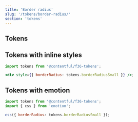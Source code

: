 ```yaml
---
title: 'Border radius'
slug: '/tokens/border-radius/'
section: 'tokens'
---
```


## Tokens

<BorderRadiusTable />

## Tokens with inline styles

```jsx static=true
import tokens from '@contentful/f36-tokens';

<div style={{ borderRadius: tokens.borderRadiusSmall }} />;
```

## Tokens with emotion

```jsx static=true
import tokens from '@contentful/f36-tokens';
import { css } from 'emotion';

css({ borderRadius: tokens.borderRadiusSmall });
```
